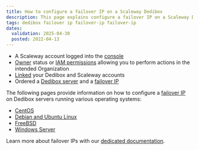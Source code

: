 ```yaml
---
title: How to configure a failover IP on a Scaleway Dedibox
description: This page explains configure a failover IP on a Scaleway Dedibox
tags: dedibox failover ip failover-ip failover-ip
dates:
  validation: 2025-04-30
  posted: 2022-04-13
---
```



<DediboxScalewayMigration />

<FailoverIp />

<Requirements />

- A Scaleway account logged into the [console](https://account.scaleway.com/?service=elements)
- [Owner](/iam/concepts/#owner) status or [IAM permissions](/iam/concepts/#permission) allowing you to perform actions in the intended Organization
- [Linked](/dedibox-scaleway/how-to/link-dedibox-account/) your Dedibox and Scaleway accounts
- Ordered a [Dedibox server](/dedibox-scaleway/how-to/order-dedibox/) and a [failover IP](/dedibox-scaleway/how-to/order-failover-ip/)

The following pages provide information on how to configure a [failover IP](/dedibox-ip-failover/concepts/#failover-ips) on Dedibox servers running various operating systems:

* [CentOS](/dedibox-ip-failover/how-to/configure-centos/)
* [Debian and Ubuntu Linux](/dedibox-ip-failover/how-to/configure-debian-ubuntu/)
* [FreeBSD](/dedibox-ip-failover/how-to/configure-freebsd/)
* [Windows Server](/dedibox-ip-failover/how-to/configure-windows/)

Learn more about failover IPs with our [dedicated documentation](/dedibox-ip-failover/quickstart/).